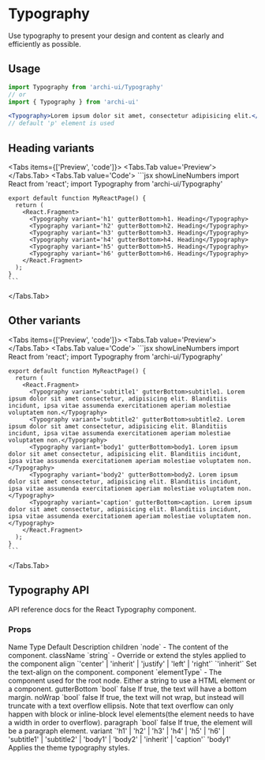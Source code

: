 
# Typography

Use typography to present your design and content as clearly and efficiently as possible.

## Usage
```jsx
import Typography from 'archi-ui/Typography'
// or
import { Typography } from 'archi-ui'
```
```jsx
<Typography>Lorem ipsum dolor sit amet, consectetur adipisicing elit.</Typography>
// default 'p' element is used
```

## Heading variants
<Tabs items={['Preview', 'code']}>
  <Tabs.Tab value='Preview'>
    <HeadingTypography />
  </Tabs.Tab>
  <Tabs.Tab value='Code'>
    ```jsx showLineNumbers
    import React from 'react';
    import Typography from 'archi-ui/Typography'

    export default function MyReactPage() {
      return (
        <React.Fragment>
          <Typography variant='h1' gutterBottom>h1. Heading</Typography>
          <Typography variant='h2' gutterBottom>h2. Heading</Typography>
          <Typography variant='h3' gutterBottom>h3. Heading</Typography>
          <Typography variant='h4' gutterBottom>h4. Heading</Typography>
          <Typography variant='h5' gutterBottom>h5. Heading</Typography>
          <Typography variant='h6' gutterBottom>h6. Heading</Typography>
        </React.Fragment>
      );
    }
    ```
  </Tabs.Tab>
</Tabs>

## Other variants
<Tabs items={['Preview', 'code']}>
  <Tabs.Tab value='Preview'>
    <TypographyVariant />
  </Tabs.Tab>
  <Tabs.Tab value='Code'>
    ```jsx showLineNumbers
    import React from 'react';
    import Typography from 'archi-ui/Typography'

    export default function MyReactPage() {
      return (
        <React.Fragment>
          <Typography variant='subtitle1' gutterBottom>subtitle1. Lorem ipsum dolor sit amet consectetur, adipisicing elit. Blanditiis incidunt, ipsa vitae assumenda exercitationem aperiam molestiae voluptatem non.</Typography>
          <Typography variant='subtitle2' gutterBottom>subtitle2. Lorem ipsum dolor sit amet consectetur, adipisicing elit. Blanditiis incidunt, ipsa vitae assumenda exercitationem aperiam molestiae voluptatem non.</Typography>
          <Typography variant='body1' gutterBottom>body1. Lorem ipsum dolor sit amet consectetur, adipisicing elit. Blanditiis incidunt, ipsa vitae assumenda exercitationem aperiam molestiae voluptatem non.</Typography>
          <Typography variant='body2' gutterBottom>body2. Lorem ipsum dolor sit amet consectetur, adipisicing elit. Blanditiis incidunt, ipsa vitae assumenda exercitationem aperiam molestiae voluptatem non.</Typography>
          <Typography variant='caption' gutterBottom>caption. Lorem ipsum dolor sit amet consectetur, adipisicing elit. Blanditiis incidunt, ipsa vitae assumenda exercitationem aperiam molestiae voluptatem non.</Typography>
        </React.Fragment>
      );
    }
    ```
  </Tabs.Tab>
</Tabs>

## Typography API
API reference docs for the React Typography component.

### Props
<Table>
  <thead>
    <Table.Tr>
      <Table.Th>Name</Table.Th>
      <Table.Th>Type</Table.Th>
      <Table.Th>Default</Table.Th>
      <Table.Th>Description</Table.Th>
    </Table.Tr>
  </thead>
  <tbody>
    <Table.Tr>
      <Table.Td>children</Table.Td>
      <Table.Td>`node`</Table.Td>
      <Table.Td>-</Table.Td>
      <Table.Td>The content of the component.</Table.Td>
    </Table.Tr>
    <Table.Tr>
      <Table.Td>className</Table.Td>
      <Table.Td>`string`</Table.Td>
      <Table.Td>-</Table.Td>
      <Table.Td>Override or extend the styles applied to the component</Table.Td>
    </Table.Tr>
    <Table.Tr>
      <Table.Td>align</Table.Td>
      <Table.Td>`'center' | 'inherit' | 'justify' | 'left' | 'right'`</Table.Td>
      <Table.Td>`'inherit'`</Table.Td>
      <Table.Td>Set the text-align on the component.</Table.Td>
    </Table.Tr>
    <Table.Tr>
      <Table.Td>component</Table.Td>
      <Table.Td>`elementType`</Table.Td>
      <Table.Td>-</Table.Td>
      <Table.Td>The component used for the root node. Either a string to use a HTML element or a component.</Table.Td>
    </Table.Tr>
    <Table.Tr>
      <Table.Td>gutterBottom</Table.Td>
      <Table.Td>`bool`</Table.Td>
      <Table.Td>false</Table.Td>
      <Table.Td>If true, the text will have a bottom margin.</Table.Td>
    </Table.Tr>
    <Table.Tr>
      <Table.Td>noWrap</Table.Td>
      <Table.Td>`bool`</Table.Td>
      <Table.Td>false</Table.Td>
      <Table.Td>If true, the text will not wrap, but instead will truncate with a text overflow ellipsis. Note that text overflow can only happen with block or inline-block level elements(the element needs to have a width in order to overflow).</Table.Td>
    </Table.Tr>
    <Table.Tr>
      <Table.Td>paragraph</Table.Td>
      <Table.Td>`bool`</Table.Td>
      <Table.Td>false</Table.Td>
      <Table.Td>If true, the element will be a paragraph element.</Table.Td>
    </Table.Tr>
    <Table.Tr>
      <Table.Td>variant</Table.Td>
      <Table.Td>`'h1' | 'h2' | 'h3' | 'h4' | 'h5' | 'h6' | 'subtitle1' | 'subtitle2' | 'body1' | 'body2' | 'inherit' | 'caption'`</Table.Td>
      <Table.Td>'body1'</Table.Td>
      <Table.Td>Applies the theme typography styles.</Table.Td>
    </Table.Tr>
  </tbody>
</Table>
